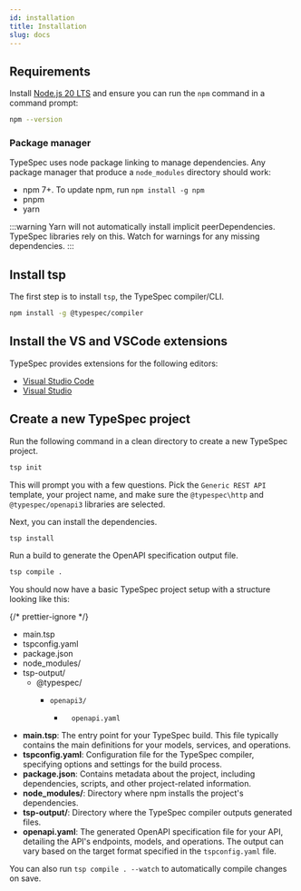 ```yaml
---
id: installation
title: Installation
slug: docs
---
```



## Requirements

Install [Node.js 20 LTS](https://nodejs.org/en/download/) and ensure you can run the `npm` command in a command prompt:

```bash
npm --version
```

### Package manager

TypeSpec uses node package linking to manage dependencies. Any package manager that produce a `node_modules` directory should work:

- npm 7+. To update npm, run `npm install -g npm`
- pnpm
- yarn

:::warning
Yarn will not automatically install implicit peerDependencies. TypeSpec libraries rely on this. Watch for warnings for any missing dependencies.
:::

## Install tsp

The first step is to install `tsp`, the TypeSpec compiler/CLI.

```bash
npm install -g @typespec/compiler
```

## Install the VS and VSCode extensions

TypeSpec provides extensions for the following editors:

- [Visual Studio Code](./editor/vscode.md)
- [Visual Studio](./editor/vs.md)

## Create a new TypeSpec project

Run the following command in a clean directory to create a new TypeSpec project.

```bash
tsp init
```

This will prompt you with a few questions. Pick the `Generic REST API` template, your project name, and make sure the `@typespec\http` and `@typespec/openapi3` libraries are selected.

Next, you can install the dependencies.

```bash
tsp install
```

Run a build to generate the OpenAPI specification output file.

```bash
tsp compile .
```

You should now have a basic TypeSpec project setup with a structure looking like this:

{/* prettier-ignore */}
<FileTree>
- main.tsp
- tspconfig.yaml
- package.json
- node_modules/
- tsp-output/
  - @typespec/
    -     openapi3/
      -       openapi.yaml
</FileTree>

- **main.tsp**: The entry point for your TypeSpec build. This file typically contains the main definitions for your models, services, and operations.
- **tspconfig.yaml**: Configuration file for the TypeSpec compiler, specifying options and settings for the build process.
- **package.json**: Contains metadata about the project, including dependencies, scripts, and other project-related information.
- **node_modules/**: Directory where npm installs the project's dependencies.
- **tsp-output/**: Directory where the TypeSpec compiler outputs generated files.
- **openapi.yaml**: The generated OpenAPI specification file for your API, detailing the API's endpoints, models, and operations. The output can vary based on the target format specified in the `tspconfig.yaml` file.

You can also run `tsp compile . --watch` to automatically compile changes on save.

